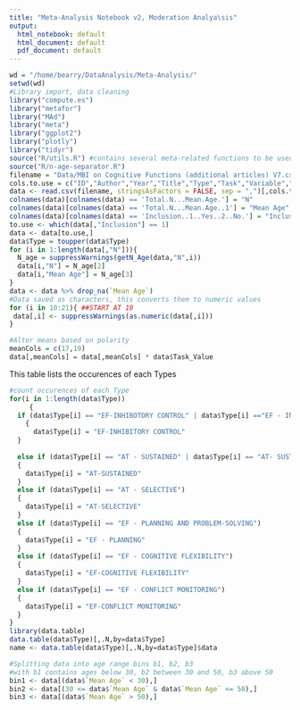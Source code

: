 ```yaml
---
title: "Meta-Analysis Notebook v2, Moderation Analya\sis"
output:
  html_notebook: default
  html_document: default
  pdf_document: default
---
```

```r
wd = "/home/bearry/DataAnalysis/Meta-Analysis/"
setwd(wd)
#Library import, data cleaning
library("compute.es")
library("metafor")
library("MAd")
library("meta")
library("ggplot2")
library("plotly")
library("tidyr")
source("R/utils.R") #contains several meta-related functions to be used
source("R/n-age-separator.R")
filename = "Data/MBI on Cognitive Functions (additional articles) V7.csv"
cols.to.use = c("ID","Author","Year","Title","Type","Task","Variable","Inclusion..1..Yes..2..No.", "Sample","Total.N...Mean.Age.","Total.N...Mean.Age.", "nT", "nC", "Num_Session", "Treat_Duration_Hour","Home_Duration_Hour","Mean_Post_T","SD_Post_T","Mean_Post_C","SD_Post_C","Task_Value")
data <- read.csv(filename, stringsAsFactors = FALSE, sep = ",")[,cols.to.use]
colnames(data)[colnames(data) == 'Total.N...Mean.Age.'] = "N"
colnames(data)[colnames(data) == 'Total.N...Mean.Age..1'] = "Mean Age"
colnames(data)[colnames(data) == 'Inclusion..1..Yes..2..No.'] = "Inclusion"
to.use <- which(data[,"Inclusion"] == 1)
data <- data[to.use,]
data$Type = toupper(data$Type)
for (i in 1:length(data[,"N"])){
  N_age = suppressWarnings(getN_Age(data,"N",i))
  data[i,"N"] = N_age[2]
  data[i,"Mean Age"] = N_age[3]
}
data <- data %>% drop_na(`Mean Age`)
#Data saved as characters, this converts them to numeric values
for (i in 10:21){ ##START AT 10
 data[,i] <- suppressWarnings(as.numeric(data[,i]))
}

#Alter means based on polarity
meanCols = c(17,19)
data[,meanCols] = data[,meanCols] * data$Task_Value
```
This table lists the occurences of each Types
```r
#count occurences of each Type
for(i in 1:length(data$Type))
     {
  if (data$Type[i] == "EF-INHIBOTORY CONTROL" | data$Type[i] =="EF - INHIBITORY CONTROL")
    {
      data$Type[i] = "EF-INHIBITORY CONTROL"
  }
   
  else if (data$Type[i] == "AT - SUSTAINED" | data$Type[i] == "AT- SUSTAINED")
  {
    data$Type[i] = "AT-SUSTAINED"
  }
  else if (data$Type[i] == "AT - SELECTIVE")
  {
    data$Type[i] = "AT-SELECTIVE"
  }
  else if (data$Type[i] == "EF - PLANNING AND PROBLEM-SOLVING")
  {
    data$Type[i] = "EF - PLANNING"
  }
  else if (data$Type[i] == "EF - COGNITIVE FLEXIBILITY")
  {
    data$Type[i] = "EF-COGNITIVE FLEXIBILITY"
  }
  else if (data$Type[i] == "EF - CONFLICT MONITORING")
  {
    data$Type[i] = "EF-CONFLICT MONITORING"
  }
}
library(data.table)
data.table(data$Type)[,.N,by=data$Type]
name <- data.table(data$Type)[,.N,by=data$Type]$data
```
```r
#Splitting data into age range bins b1, b2, b3
#with b1 contains ages below 30, b2 between 30 and 50, b3 above 50
bin1 <- data[(data$`Mean Age` < 30),]
bin2 <- data[(30 <= data$`Mean Age` & data$`Mean Age` <= 50),]
bin3 <- data[(data$`Mean Age` > 50),]

```
